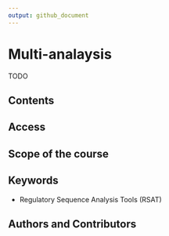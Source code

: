 ```yaml
---
output: github_document
---
```


# Multi-analaysis

TODO

## Contents


## Access


## Scope of the course


## Keywords

- Regulatory Sequence Analysis Tools (RSAT)


## Authors and Contributors


